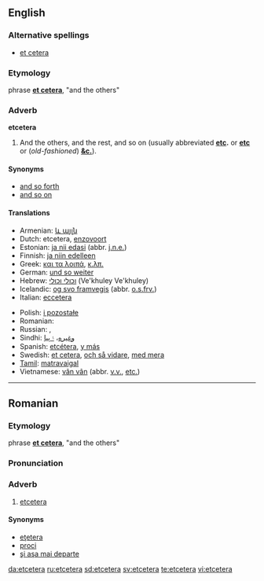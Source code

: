 ==English==

===Alternative spellings===
*[[et cetera]]

===Etymology===
{{L.}} phrase '''[[et cetera]]''', "and the others"

===Adverb===
'''etcetera'''

# And the others, and the rest, and so on (usually abbreviated '''[[etc]].''' or '''[[etc]]''' or (''old-fashioned'') '''[[&c.]]''').

====Synonyms====
*[[and so forth]]
*[[and so on]]

====Translations====
{{top}}
*Armenian: [[և այլն]]
*Dutch: etcetera, [[enzovoort]]
*Estonian: [[ja nii edasi]] (abbr. [[j.n.e.]])
*Finnish: [[ja niin edelleen]]
*Greek: [[και τα λοιπά]], [[κ.λπ.]]
*German: [[und so weiter]]
*Hebrew: [[וכולי וכולי]] (Ve'khuley Ve'khuley)
*Icelandic: [[og svo framvegis]] (abbr. [[o.s.frv.]])
*Italian: [[eccetera]]
{{mid}}
*Polish: [[i pozostałe]]
*Romanian: {{t|ro|etcetera}}
*Russian: {{t-|ru|и так далее}}, {{t-|ru|и т. д.}}
*Sindhi: [[وغيره]]، [[۽ ٻيا]]
*Spanish: [[etcétera]], [[y más]]
*Swedish: [[et cetera]], [[och så vidare]], [[med mera]]
*[[Tamil]]: [[matravaigal]]
*Vietnamese: [[vân vân]] (abbr. [[v.v.]], [[etc.]])
{{bottom}}

----

==Romanian==

===Etymology===
{{L.|ro}} phrase '''[[et cetera]]''', "and the others"

===Pronunciation===
{{IPA|[et'ʧe.te.ɾa]|lang=ro}}

===Adverb===
{{ro-adv}}

# [[#English|etcetera]]

====Synonyms====
* [[eţetera]] {{i|alternative spelling}}
* [[proci]]
* [[şi aşa mai departe]]

[[da:etcetera]]
[[ru:etcetera]]
[[sd:etcetera]]
[[sv:etcetera]]
[[te:etcetera]]
[[vi:etcetera]]